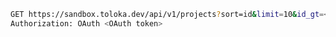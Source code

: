 ```bash
GET https://sandbox.toloka.dev/api/v1/projects?sort=id&limit=10&id_gt=<id of the last project from the previous response>
Authorization: OAuth <OAuth token>
```